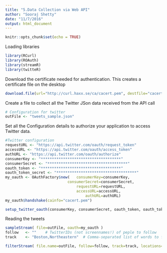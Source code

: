 ```yaml
---
title: "5.Data Collection via Web API"
author: "Sooraj Shetty"
date: "11/7/2016"
output: html_document
---
```


```r
knitr::opts_chunk$set(echo = TRUE)
```

Loading libraries
```r
library(RCurl)
library(ROAuth)
library(streamR)
library(twitteR)
```

Download the certificate needed for authentication. This creates a certificate file on the desktop
```r
download.file(url="http://curl.haxx.se/ca/cacert.pem", destfile="cacert.pem")                                   
```

Create a file to collect all the Twitter JSon data received from the API call
```r
# Configuration for twitter
outFile <- "tweets_sample.json"
```

Set all the Configuration details to authorize your application to access Twitter data.
```r
#Twitter configuration
requestURL <- "https://api.twitter.com/oauth/request_token"
accessURL <- "https://api.twitter.com/oauth/access_token"
authURL <- "https://api.twitter.com/oauth/authorize"
consumerKey <- "************************************"
consumerSecret <- "************************************"
oauth_token <- "************************************"
oauth_token_secret <- "************************************"
my_oauth <- OAuthFactory$new(   consumerKey=consumerKey,
                            consumerSecret=consumerSecret, 
                                requestURL=requestURL,
                                accessURL=accessURL,
                                    authURL=authURL)    
my_oauth$handshake(cainfo="cacert.pem")

setup_twitter_oauth(consumerKey, consumerSecret, oauth_token, oauth_token_secret)
```

Reading the tweets
```r
sampleStream( file=outFile, oauth=my_oauth )
follow   <- ""    # TwitterIDs (not screennames!) of peple to follow
track    <- "Boston,Northeastern"  # Comma-separated list of words to filter for

filterStream( file.name=outFile, follow=follow, track=track, locations=location, oauth=my_oauth, timeout=10800)
```
